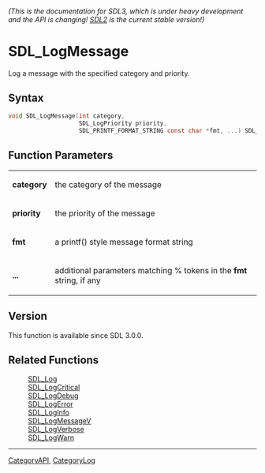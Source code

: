 ====== (This is the documentation for SDL3, which is under heavy development and the API is changing! [https://wiki.libsdl.org/ SDL2] is the current stable version!) ======
= SDL_LogMessage =

Log a message with the specified category and priority.

== Syntax ==

<syntaxhighlight lang='c'>
void SDL_LogMessage(int category,
                    SDL_LogPriority priority,
                    SDL_PRINTF_FORMAT_STRING const char *fmt, ...) SDL_PRINTF_VARARG_FUNC(3);
</syntaxhighlight>

== Function Parameters ==

{|
|'''category'''
|the category of the message
|-
|'''priority'''
|the priority of the message
|-
|'''fmt'''
|a printf() style message format string
|-
|'''...'''
|additional parameters matching % tokens in the '''fmt''' string, if any
|}

== Version ==

This function is available since SDL 3.0.0.

== Related Functions ==

:[[SDL_Log]]
:[[SDL_LogCritical]]
:[[SDL_LogDebug]]
:[[SDL_LogError]]
:[[SDL_LogInfo]]
:[[SDL_LogMessageV]]
:[[SDL_LogVerbose]]
:[[SDL_LogWarn]]

----
[[CategoryAPI]], [[CategoryLog]]


